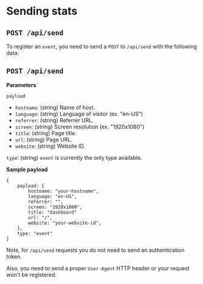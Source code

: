 # Sending stats

## `POST /api/send`

To register an `event`, you need to send a `POST` to `/api/send` with
the following data:

## `POST /api/send`

**Parameters**

`payload`

- `hostname`: (string) Name of host.
- `language`: (string) Language of visitor (ex. "en-US")
- `referrer`: (string) Referrer URL.
- `screen`: (string) Screen resolution (ex. "1920x1080")
- `title`: (string) Page title.
- `url`: (string) Page URL.
- `website`: (string) Website ID.

`type`: (string) `event` is currently the only type available.

**Sample payload**

```
{
    payload: {
        hostname: "your-hostname",
        language: "en-US",
        referrer: "",
        screen: "1920x1080",
        title: "dashboard"
        url: "/",
        website: "your-website-id",
    },
    type: "event"
}
```

Note, for `/api/send` requests you do not need to send an
authentication token.

Also, you need to send a proper `User-Agent` HTTP header or
your request won't be registered.
